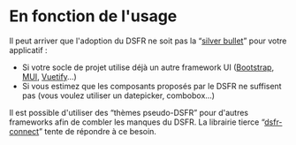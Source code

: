 # En fonction de l'usage

Il peut arriver que l'adoption du DSFR ne soit pas la “[silver bullet](https://fr.wikipedia.org/wiki/Silver_Bullet)” pour votre applicatif :

- Si votre socle de projet utilise déjà un autre framework UI ([Bootstrap](https://github.com/twbs/bootstrap), [MUI](https://github.com/mui/material-ui), [Vuetify](https://github.com/vuetifyjs/vuetify)…)
- Si vous estimez que les composants proposés par le DSFR ne suffisent pas (vous voulez utiliser un datepicker, combobox…)

Il est possible d'utiliser des “thèmes pseudo-DSFR” pour d'autres frameworks afin de combler les manques du DSFR. La librairie tierce “[dsfr-connect](https://dsfr-connect.rame.fr/)” tente de répondre à ce besoin.
